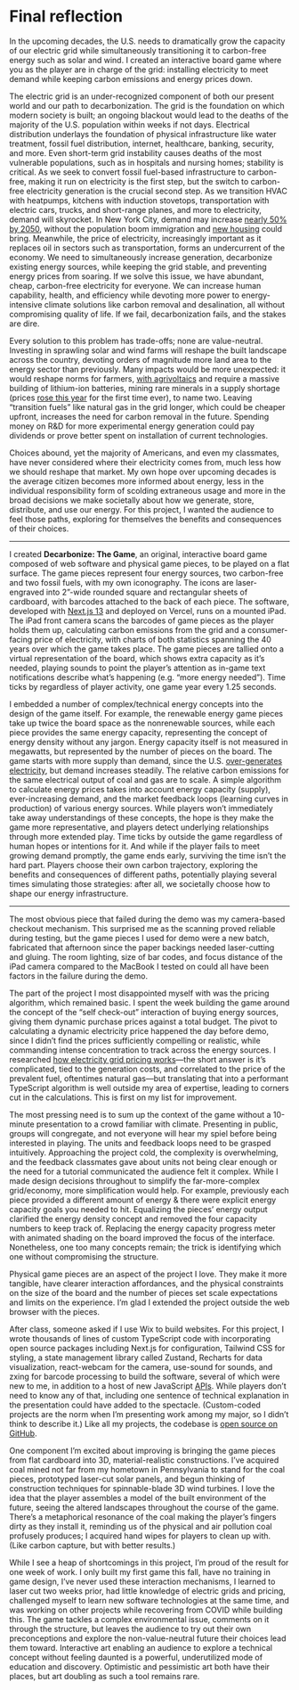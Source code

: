 # Final reflection

In the upcoming decades, the U.S. needs to dramatically grow the capacity of our electric grid while simultaneously transitioning it to carbon-free energy such as solar and wind. I created an interactive board game where you as the player are in charge of the grid: installing electricity to meet demand while keeping carbon emissions and energy prices down.

The electric grid is an under-recognized component of both our present world and our path to decarbonization. The grid is the foundation on which modern society is built; an ongoing blackout would lead to the deaths of the majority of the U.S. population within weeks if not days. Electrical distribution underlays the foundation of physical infrastructure like water treatment, fossil fuel distribution, internet, healthcare, banking, security, and more. Even short-term grid instability causes deaths of the most vulnerable populations, such as in hospitals and nursing homes; stability is critical. As we seek to convert fossil fuel-based infrastructure to carbon-free, making it run on electricity is the first step, but the switch to carbon-free electricity generation is the crucial second step. As we transition HVAC with heatpumps, kitchens with induction stovetops, transportation with electric cars, trucks, and short-range planes, and more to electricity, demand will skyrocket. In New York City, demand may increase [nearly 50% by 2050](https://www.nyiso.com/documents/20142/2223020/2021-Power-Trends-Report.pdf/471a65f8-4f3a-59f9-4f8c-3d9f2754d7de), without the population boom immigration and [new housing](https://apple.news/APbgqKzM9RQyH2lUXDJYz5w) could bring. Meanwhile, the price of electricity, increasingly important as it replaces oil in sectors such as transportation, forms an undercurrent of the economy. We need to simultaneously increase generation, decarbonize existing energy sources, while keeping the grid stable, and preventing energy prices from soaring. If we solve this issue, we have abundant, cheap, carbon-free electricity for everyone. We can increase human capability, health, and efficiency while devoting more power to energy-intensive climate solutions like carbon removal and desalination, all without compromising quality of life. If we fail, decarbonization fails, and the stakes are dire.

Every solution to this problem has trade-offs; none are value-neutral. Investing in sprawling solar and wind farms will reshape the built landscape across the country, devoting orders of magnitude more land area to the energy sector than previously. Many impacts would be more unexpected: it would reshape norms for farmers, [with agrivoltaics](https://www.nrel.gov/docs/fy22osti/83566.pdf) and require a massive building of lithium-ion batteries, mining rare minerals in a supply shortage (prices [rose this year](https://about.bnef.com/blog/lithium-ion-battery-pack-prices-rise-for-first-time-to-an-average-of-151-kwh/) for the first time ever), to name two. Leaving “transition fuels” like natural gas in the grid longer, which could be cheaper upfront, increases the need for carbon removal in the future. Spending money on R&D for more experimental energy generation could pay dividends or prove better spent on installation of current technologies.

Choices abound, yet the majority of Americans, and even my classmates, have never considered where their electricity comes from, much less how we should reshape that market. My own hope over upcoming decades is the average citizen becomes more informed about energy, less in the individual responsibility form of scolding extraneous usage and more in the broad decisions we make societally about how we generate, store, distribute, and use our energy. For this project, I wanted the audience to feel those paths, exploring for themselves the benefits and consequences of their choices.

***

I created **Decarbonize: The Game**, an original, interactive board game composed of web software and physical game pieces, to be played on a flat surface. The game pieces represent four energy sources, two carbon-free and two fossil fuels, with my own iconography. The icons are laser-engraved into 2”-wide rounded square and rectangular sheets of cardboard, with barcodes attached to the back of each piece. The software, developed with [Next.js 13](https://nextjs.org/) and deployed on Vercel, runs on a mounted iPad. The iPad front camera scans the barcodes of game pieces as the player holds them up, calculating carbon emissions from the grid and a consumer-facing price of electricity, with charts of both statistics spanning the 40 years over which the game takes place. The game pieces are tallied onto a virtual representation of the board, which shows extra capacity as it’s needed, playing sounds to point the player’s attention as in-game text notifications describe what’s happening (e.g. “more energy needed”). Time ticks by regardless of player activity, one game year every 1.25 seconds. 

I embedded a number of complex/technical energy concepts into the design of the game itself. For example, the renewable energy game pieces take up twice the board space as the nonrenewable sources, while each piece provides the same energy capacity, representing the concept of energy density without any jargon. Energy capacity itself is not measured in megawatts, but represented by the number of pieces on the board. The game starts with more supply than demand, since the U.S. [over-generates electricity](https://www.reuters.com/graphics/USA-WEATHER/GRID-AUTOS/bdwpknwrjvm/index.html), but demand increases steadily. The relative carbon emissions for the same electrical output of coal and gas are to scale. A simple algorithm to calculate energy prices takes into account energy capacity (supply), ever-increasing demand, and the market feedback loops (learning curves in production) of various energy sources. While players won’t immediately take away understandings of these concepts, the hope is they make the game more representative, and players detect underlying relationships through more extended play. Time ticks by outside the game regardless of human hopes or intentions for it. And while if the player fails to meet growing demand promptly, the game ends early, surviving the time isn’t the hard part. Players choose their own carbon trajectory, exploring the benefits and consequences of different paths, potentially playing several times simulating those strategies: after all, we societally choose how to shape our energy infrastructure.

***

The most obvious piece that failed during the demo was my camera-based checkout mechanism. This surprised me as the scanning proved reliable during testing, but the game pieces I used for demo were a new batch, fabricated that afternoon since the paper backings needed laser-cutting and gluing. The room lighting, size of bar codes, and focus distance of the iPad camera compared to the MacBook I tested on could all have been factors in the failure during the demo.

The part of the project I most disappointed myself with was the pricing algorithm, which remained basic. I spent the week building the game around the concept of the “self check-out” interaction of buying energy sources, giving them dynamic purchase prices against a total budget. The pivot to calculating a dynamic electricity price happened the day before demo, since I didn’t find the prices sufficiently compelling or realistic, while commanding intense concentration to track across the energy sources. I researched [how electricity grid pricing works](https://www.eia.gov/energyexplained/electricity/prices-and-factors-affecting-prices.php#:~:text=The%20cost%20to%20supply%20electricity,costs%2C%20and%20power%20plant%20availability)—the short answer is it’s complicated, tied to the generation costs, and correlated to the price of the prevalent fuel, oftentimes natural gas—but translating that into a performant TypeScript algorithm is well outside my area of expertise, leading to corners cut in the calculations. This is first on my list for improvement.

The most pressing need is to sum up the context of the game without a 10-minute presentation to a crowd familiar with climate. Presenting in public, groups will congregate, and not everyone will hear my spiel before being interested in playing. The units and feedback loops need to be grasped intuitively. Approaching the project cold, the complexity is overwhelming, and the feedback classmates gave about units not being clear enough or the need for a tutorial communicated the audience felt it complex. While I made design decisions throughout to simplify the far-more-complex grid/economy, more simplification would help. For example, previously each piece provided a different amount of energy & there were explicit energy capacity goals you needed to hit. Equalizing the pieces’ energy output clarified the energy density concept and removed the four capacity numbers to keep track of. Replacing the energy capacity progress meter with animated shading on the board improved the focus of the interface. Nonetheless, one too many concepts remain; the trick is identifying which one without compromising the structure.

Physical game pieces are an aspect of the project I love. They make it more tangible, have clearer interaction affordances, and the physical constraints on the size of the board and the number of pieces set scale expectations and limits on the experience. I’m glad I extended the project outside the web browser with the pieces.

After class, someone asked if I use Wix to build websites. For this project, I wrote thousands of lines of custom TypeScript code with incorporating open source packages including Next.js for configuration, Tailwind CSS for styling, a state management library called Zustand, Recharts for data visualization, react-webcam for the camera, use-sound for sounds, and zxing for barcode processing to build the software, several of which were new to me, in addition to a host of new JavaScript [APIs](https://en.wikipedia.org/wiki/API). While players don’t need to know any of that, including one sentence of technical explanation in the presentation could have added to the spectacle. (Custom-coded projects are the norm when I’m presenting work among my major, so I didn’t think to describe it.) Like all my projects, the codebase is [open source on GitHub](https://github.com/lachlanjc/decarbonize-the-game).

One component I’m excited about improving is bringing the game pieces from flat cardboard into 3D, material-realistic constructions. I’ve acquired coal mined not far from my hometown in Pennsylvania to stand for the coal pieces, prototyped laser-cut solar panels, and begun thinking of construction techniques for spinnable-blade 3D wind turbines. I love the idea that the player assembles a model of the built environment of the future, seeing the altered landscapes throughout the course of the game. There’s a metaphorical resonance of the coal making the player’s fingers dirty as they install it, reminding us of the physical and air pollution coal profusely produces; I acquired hand wipes for players to clean up with. (Like carbon capture, but with better results.)

While I see a heap of shortcomings in this project, I’m proud of the result for one week of work. I only built my first game this fall, have no training in game design, I’ve never used these interaction mechanisms, I learned to laser cut two weeks prior, had little knowledge of electric grids and pricing, challenged myself to learn new software technologies at the same time, and was working on other projects while recovering from COVID while building this. The game tackles a complex environmental issue, comments on it through the structure, but leaves the audience to try out their own preconceptions and explore the non-value-neutral future their choices lead them toward. Interactive art enabling an audience to explore a technical concept without feeling daunted is a powerful, underutilized mode of education and discovery. Optimistic and pessimistic art both have their places, but art doubling as such a tool remains rare.



